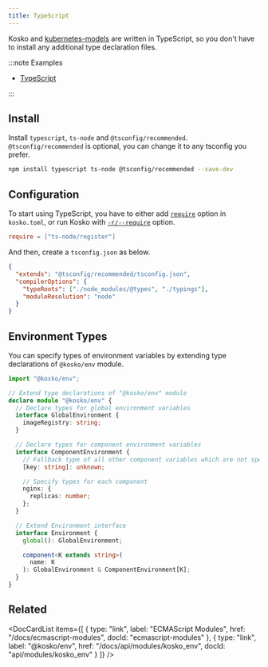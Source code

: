 ```yaml
---
title: TypeScript
---
```



Kosko and [kubernetes-models](https://github.com/tommy351/kubernetes-models-ts) are written in TypeScript, so you don't have to install any additional type declaration files.

:::note Examples

- [TypeScript](https://github.com/tommy351/kosko/tree/master/examples/typescript)

:::

## Install

Install `typescript`, `ts-node` and `@tsconfig/recommended`. `@tsconfig/recommended` is optional, you can change it to any tsconfig you prefer.

```sh
npm install typescript ts-node @tsconfig/recommended --save-dev
```

## Configuration

To start using TypeScript, you have to either add [`require`](configuration.md#require) option in `kosko.toml`, or run Kosko with [`-r/--require`](cli/generate.md#--require--r) option.

```toml title="kosko.toml"
require = ["ts-node/register"]
```

And then, create a `tsconfig.json` as below.

```json title="tsconfig.json"
{
  "extends": "@tsconfig/recommended/tsconfig.json",
  "compilerOptions": {
    "typeRoots": ["./node_modules/@types", "./typings"],
    "moduleResolution": "node"
  }
}
```

## Environment Types

You can specify types of environment variables by extending type declarations of `@kosko/env` module.

```ts title="typings/@kosko__env/index.d.ts"
import "@kosko/env";

// Extend type declarations of "@kosko/env" module
declare module "@kosko/env" {
  // Declare types for global environment variables
  interface GlobalEnvironment {
    imageRegistry: string;
  }

  // Declare types for component environment variables
  interface ComponentEnvironment {
    // Fallback type of all other component variables which are not specified below
    [key: string]: unknown;

    // Specify types for each component
    nginx: {
      replicas: number;
    };
  }

  // Extend Environment interface
  interface Environment {
    global(): GlobalEnvironment;

    component<K extends string>(
      name: K
    ): GlobalEnvironment & ComponentEnvironment[K];
  }
}
```

## Related

<DocCardList
  items={[
    {
      type: "link",
      label: "ECMAScript Modules",
      href: "/docs/ecmascript-modules",
      docId: "ecmascript-modules"
    },
    {
      type: "link",
      label: "@kosko/env",
      href: "/docs/api/modules/kosko_env",
      docId: "api/modules/kosko_env"
    }
  ]}
/>
